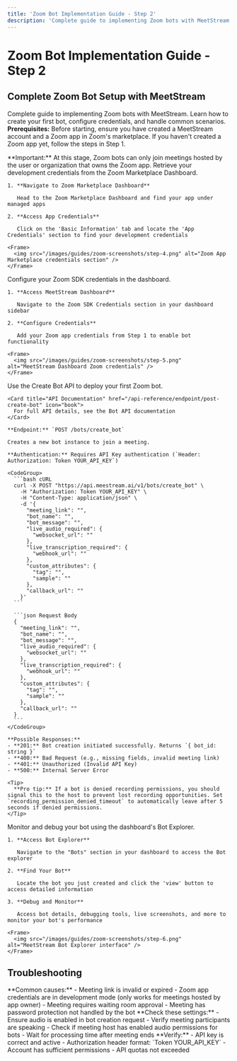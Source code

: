 ```yaml
---
title: 'Zoom Bot Implementation Guide - Step 2'
description: 'Complete guide to implementing Zoom bots with MeetStream. Learn how to create your first bot, configure credentials, and handle common scenarios.'
---
```


# Zoom Bot Implementation Guide - Step 2

## Complete Zoom Bot Setup with MeetStream

Complete guide to implementing Zoom bots with MeetStream. Learn how to create your first bot, configure credentials, and handle common scenarios.
<Note>
  **Prerequisites:** Before starting, ensure you have created a MeetStream account and a Zoom app in Zoom's marketplace. If you haven't created a Zoom app yet, follow the steps in Step 1.
</Note>

<Warning>
  **Important:** At this stage, Zoom bots can only join meetings hosted by the user or organization that owns the Zoom app.
</Warning>

<Steps>
  <Step title="Get your Zoom app's credentials">
    Retrieve your development credentials from the Zoom Marketplace Dashboard.

    1. **Navigate to Zoom Marketplace Dashboard**
       
       Head to the Zoom Marketplace Dashboard and find your app under managed apps

    2. **Access App Credentials**
       
       Click on the 'Basic Information' tab and locate the 'App Credentials' section to find your development credentials

    <Frame>
      <img src="/images/guides/zoom-screenshots/step-4.png" alt="Zoom App Marketplace credentials section" />
    </Frame>
  </Step>

  <Step title="Add the credentials to the MeetStream Dashboard">
    Configure your Zoom SDK credentials in the dashboard.

    1. **Access MeetStream Dashboard**
       
       Navigate to the Zoom SDK Credentials section in your dashboard sidebar

    2. **Configure Credentials**
       
       Add your Zoom app credentials from Step 1 to enable bot functionality

    <Frame>
      <img src="/images/guides/zoom-screenshots/step-5.png" alt="MeetStream Dashboard Zoom credentials" />
    </Frame>
  </Step>

  <Step title="Create a bot">
    Use the Create Bot API to deploy your first Zoom bot. 

    <Card title="API Documentation" href="/api-reference/endpoint/post-create-bot" icon="book">
      For full API details, see the Bot API documentation
    </Card>

    **Endpoint:** `POST /bots/create_bot`
    
    Creates a new bot instance to join a meeting.

    **Authentication:** Requires API Key authentication (`Header: Authorization: Token YOUR_API_KEY`)

    <CodeGroup>
      ```bash cURL
      curl -X POST "https://api.meestream.ai/v1/bots/create_bot" \
        -H "Authorization: Token YOUR_API_KEY" \
        -H "Content-Type: application/json" \
        -d '{
          "meeting_link": "",
          "bot_name": "",
          "bot_message": "",
          "live_audio_required": {
            "websocket_url": ""
          },
          "live_transcription_required": {
            "webhook_url": ""
          },
          "custom_attributes": {
            "tag": "",
            "sample": ""
          },
          "callback_url": ""
        }'
      ```

      ```json Request Body
      {
        "meeting_link": "",
        "bot_name": "",
        "bot_message": "",
        "live_audio_required": {
          "websocket_url": ""
        },
        "live_transcription_required": {
          "webhook_url": ""
        },
        "custom_attributes": {
          "tag": "",
          "sample": ""
        },
        "callback_url": ""
      }
      ```
    </CodeGroup>

    **Possible Responses:**
    - **201:** Bot creation initiated successfully. Returns `{ bot_id: string }`
    - **400:** Bad Request (e.g., missing fields, invalid meeting link)
    - **401:** Unauthorized (Invalid API Key)
    - **500:** Internal Server Error

    <Tip>
      **Pro tip:** If a bot is denied recording permissions, you should signal this to the host to prevent lost recording opportunities. Set `recording_permission_denied_timeout` to automatically leave after 5 seconds if denied permissions.
    </Tip>
  </Step>

  <Step title="View your bot in the API Explorer">
    Monitor and debug your bot using the dashboard's Bot Explorer.

    1. **Access Bot Explorer**
       
       Navigate to the "Bots" section in your dashboard to access the Bot explorer

    2. **Find Your Bot**
       
       Locate the bot you just created and click the 'view' button to access detailed information

    3. **Debug and Monitor**
       
       Access bot details, debugging tools, live screenshots, and more to monitor your bot's performance

    <Frame>
      <img src="/images/guides/zoom-screenshots/step-6.png" alt="MeetStream Bot Explorer interface" />
    </Frame>
  </Step>
</Steps>

## Troubleshooting

<AccordionGroup>
  <Accordion title="Bot fails to join Zoom meeting">
    **Common causes:**
    - Meeting link is invalid or expired
    - Zoom app credentials are in development mode (only works for meetings hosted by app owner)
    - Meeting requires waiting room approval
    - Meeting has password protection not handled by the bot
  </Accordion>

  <Accordion title="No audio or transcript available">
    **Check these settings:**
    - Ensure audio is enabled in bot creation request
    - Verify meeting participants are speaking
    - Check if meeting host has enabled audio permissions for bots
    - Wait for processing time after meeting ends
  </Accordion>

  <Accordion title="API authentication errors">
    **Verify:**
    - API key is correct and active
    - Authorization header format: `Token YOUR_API_KEY`
    - Account has sufficient permissions
    - API quotas not exceeded
  </Accordion>
</AccordionGroup>


